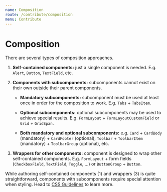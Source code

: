 ```yaml
---
name: Composition
route: /contribute/composition
menu: Contribute
---
```


# Composition

There are several types of composition approaches.

1. **Self-contained components:** just a single component is needed. E.g.
   `Alert`, `Button`, `TextField`, etc.

2. **Components with subcomponents:** subcomponents cannot exist on their own
   outside their parent components.

   - **Mandatory subcomponents:** subcomponent must be used at least once in
     order for the composition to work. E.g. `Tabs` + `TabsItem`.

   - **Optional subcomponents:** optional subcomponents may be used to achieve
     special results. E.g. `FormLayout` + `FormLayoutCustomField` or `Grid` +
     `GridSpan`.

   - **Both mandatory and optional subcomponents:** e.g. `Card` + `CardBody`
     (mandatory) + `CardFooter` (optional), `Toolbar` + `ToolbarItem`
     (mandatory) + `ToolbarGroup` (optional), etc.

3. **Wrappers for other components:** component is designed to wrap other
   self-contained components. E.g. `FormLayout` + form fields (`CheckboxField`,
   `TextField`, `Toggle`, …) or `ButtonGroup` + `Button`.

While authoring self-contained components (1) and wrappers (3) is quite
straightforward, components with subcomponents require special attention when
styling. Head to [CSS Guidelines] to learn more.

[CSS Guidelines]: /contribute/css
